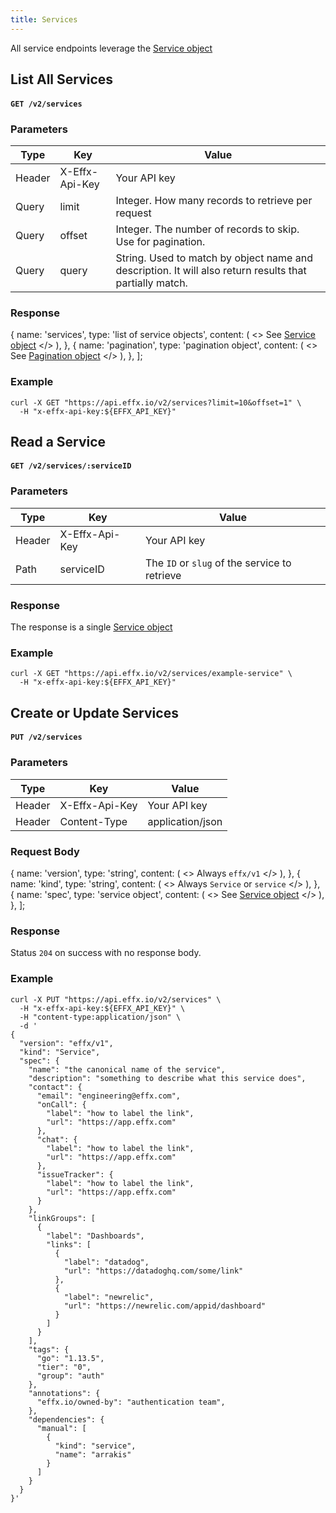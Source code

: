 ```yaml
---
title: Services
---
```



All service endpoints leverage the [Service object](services-model)

## List All Services

#### `GET /v2/services`

### Parameters

| Type   | Key            | Value                                                                                                   |
| ------ | -------------- | --------------------------------------------------------------------------------------------------------|
| Header | X-Effx-Api-Key | Your API key                                                                                            |
| Query  | limit          | Integer. How many records to retrieve per request                                                       |
| Query  | offset         | Integer. The number of records to skip. Use for pagination.                                             |
| Query  | query          | String. Used to match by object name and description. It will also return results that partially match. |

### Response

  {
    name: 'services',
    type: 'list of service objects',
    content: (
      <>
        <Markdown>See [Service object](services-model)</Markdown>
      </>
    ),
  },
  {
    name: 'pagination',
    type: 'pagination object',
    content: (
      <>
        <Markdown>See [Pagination object](pagination-model)</Markdown>
      </>
    ),
  },
];

<ModelAttributeGroup attributes={listResponse} />

### Example

```shell title="GET https://api.effx.io/v2/services"
curl -X GET "https://api.effx.io/v2/services?limit=10&offset=1" \
  -H "x-effx-api-key:${EFFX_API_KEY}"
```

## Read a Service

#### `GET /v2/services/:serviceID`

### Parameters

| Type   | Key            | Value                                         |
| ------ | -------------- | --------------------------------------------- |
| Header | X-Effx-Api-Key | Your API key                                  |
| Path   | serviceID      | The `ID` or `slug` of the service to retrieve |

### Response

The response is a single [Service object](services-model)

### Example

```shell title="GET https://api.effx.io/v2/services/:serviceID"
curl -X GET "https://api.effx.io/v2/services/example-service" \
  -H "x-effx-api-key:${EFFX_API_KEY}"
```

## Create or Update Services

#### `PUT /v2/services`

### Parameters

| Type   | Key            | Value            |
| ------ | -------------- | ---------------- |
| Header | X-Effx-Api-Key | Your API key     |
| Header | Content-Type   | application/json |

### Request Body

  {
    name: 'version',
    type: 'string',
    content: (
      <>
        <Markdown>Always `effx/v1`</Markdown>
      </>
    ),
  },
  {
    name: 'kind',
    type: 'string',
    content: (
      <>
        <Markdown>Always `Service` or `service`</Markdown>
      </>
    ),
  },
  {
    name: 'spec',
    type: 'service object',
    content: (
      <>
        <Markdown>See [Service object](services-model)</Markdown>
      </>
    ),
  },
];

<ModelAttributeGroup attributes={requestBody} />

### Response

Status `204` on success with no response body.

### Example

```shell title="PUT https://api.effx.io/v2/services"
curl -X PUT "https://api.effx.io/v2/services" \
  -H "x-effx-api-key:${EFFX_API_KEY}" \
  -H "content-type:application/json" \
  -d '
{
  "version": "effx/v1",
  "kind": "Service",
  "spec": {
    "name": "the canonical name of the service",
    "description": "something to describe what this service does",
    "contact": {
      "email": "engineering@effx.com",
      "onCall": {
        "label": "how to label the link",
        "url": "https://app.effx.com"
      },
      "chat": {
        "label": "how to label the link",
        "url": "https://app.effx.com"
      },
      "issueTracker": {
        "label": "how to label the link",
        "url": "https://app.effx.com"
      }
    },
    "linkGroups": [
      {
        "label": "Dashboards",
        "links": [
          {
            "label": "datadog",
            "url": "https://datadoghq.com/some/link"
          },
          {
            "label": "newrelic",
            "url": "https://newrelic.com/appid/dashboard"
          }
        ]
      }
    ],
    "tags": {
      "go": "1.13.5",
      "tier": "0",
      "group": "auth"
    },
    "annotations": {
      "effx.io/owned-by": "authentication team",
    },
    "dependencies": {
      "manual": [
        {
          "kind": "service",
          "name": "arrakis"
        }
      ]
    }
  }
}'
```
